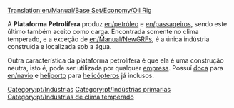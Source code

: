 [[Translation:en/Manual/Base Set/Economy/Oil Rig]]


{{pt/Industrias| nome= Plataforma Petrolífera
| imagem= Oilrig.png
| climas= [[en/Climas/Temperado|Temperado]]
| aceita= [[en/Passageiros]]
| produz= [[en/Petróleo]], [[en/Passageiros]]
| notas= Pode ser utilizada por qualquer [[en/Companhia de transportes|empresa]]. Possuí [[en/Partes de transporte sob água|doca]] para [[en/navio]] e [[en/Aeroporto/heliporto|heliporto]] para [[en/Aeronave/helicóptero|helicóptero]]s já inclusos.

}}

A '''Plataforma Petrolífera''' produz [[en/petróleo]] e [[en/passageiros]], sendo este último também aceito como carga. Encontrada somente no clima temperado, e a exceção de [[en/Manual/NewGRF]]s, é a única indústria construída e localizada sob a água.

Outra característica da plataforma petrolífera é que ela é uma construção neutra, isto é, pode ser utilizada por qualquer [[en/Companhia de transportes|empresa]]. Possuí [[en/Partes de transporte sob água|doca]] para [[en/navio]] e [[en/Aeroporto/heliporto|heliporto]] para [[en/Aeronave/helicóptero|helicóptero]]s já inclusos.

[[Category:pt/Indústrias]]
[[Category:pt/Indústrias primarias]]
[[Category:pt/Indústrias de clima temperado]]